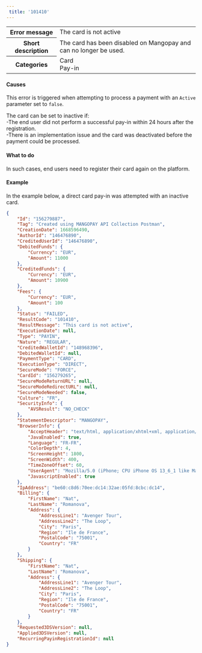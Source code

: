 ---  
 title: '101410'  
---  
  
<table>
    <tbody>
        <tr>
            <th><strong>Error message</strong></th>
            <td>The card is not active</td>
        </tr>
        <tr>
            <th><strong>Short description</strong></th>
            <td>The card has been disabled on Mangopay and can no longer be used.</td>
        </tr>
        <tr>
            <th><strong>Categories</strong></th>
            <td>  
<div class="label">Card</div>  
<div class="label">Pay-in</div>
</td>
        </tr>
    </tbody>
</table>  

#### Causes  

This error is triggered when attempting to process a payment with an `Active` parameter set to `false`.  

The card can be set to inactive if:  
-The end user did not perform a successful pay-in within 24 hours after the registration.  
-There is an implementation issue and the card was deactivated before the payment could be processed.  

#### What to do  

In such cases, end users need to register their card again on the platform.  

#### Example  

In the example below, a direct card pay-in was attempted with an inactive card.  
```json API Response
{
    "Id": "156279887",
    "Tag": "Created using MANGOPAY API Collection Postman",
    "CreationDate": 1668596490,
    "AuthorId": "146476890",
    "CreditedUserId": "146476890",
    "DebitedFunds": {
        "Currency": "EUR",
        "Amount": 11000
    },
    "CreditedFunds": {
        "Currency": "EUR",
        "Amount": 10900
    },
    "Fees": {
        "Currency": "EUR",
        "Amount": 100
    },
    "Status": "FAILED",
    "ResultCode": "101410",
    "ResultMessage": "This card is not active",
    "ExecutionDate": null,
    "Type": "PAYIN",
    "Nature": "REGULAR",
    "CreditedWalletId": "148968396",
    "DebitedWalletId": null,
    "PaymentType": "CARD",
    "ExecutionType": "DIRECT",
    "SecureMode": "FORCE",
    "CardId": "156279265",
    "SecureModeReturnURL": null,
    "SecureModeRedirectURL": null,
    "SecureModeNeeded": false,
    "Culture": "FR",
    "SecurityInfo": {
        "AVSResult": "NO_CHECK"
    },
    "StatementDescriptor": "MANGOPAY",
    "BrowserInfo": {
        "AcceptHeader": "text/html, application/xhtml+xml, application/xml;q=0.9, /;q=0.8",
        "JavaEnabled": true,
        "Language": "FR-FR",
        "ColorDepth": 4,
        "ScreenHeight": 1800,
        "ScreenWidth": 400,
        "TimeZoneOffset": 60,
        "UserAgent": "Mozilla/5.0 (iPhone; CPU iPhone OS 13_6_1 like Mac OS X) AppleWebKit/605.1.15 (KHTML, like Gecko) Mobile/15E148",
        "JavascriptEnabled": true
    },
    "IpAddress": "be60:c8d6:70ee:dc14:32ae:05fd:8cbc:dc14",
    "Billing": {
        "FirstName": "Nat",
        "LastName": "Romanova",
        "Address": {
            "AddressLine1": "Avenger Tour",
            "AddressLine2": "The Loop",
            "City": "Paris",
            "Region": "Ile de France",
            "PostalCode": "75001",
            "Country": "FR"
        }
    },
    "Shipping": {
        "FirstName": "Nat",
        "LastName": "Romanova",
        "Address": {
            "AddressLine1": "Avenger Tour",
            "AddressLine2": "The Loop",
            "City": "Paris",
            "Region": "Ile de France",
            "PostalCode": "75001",
            "Country": "FR"
        }
    },
    "Requested3DSVersion": null,
    "Applied3DSVersion": null,
    "RecurringPayinRegistrationId": null
}
```